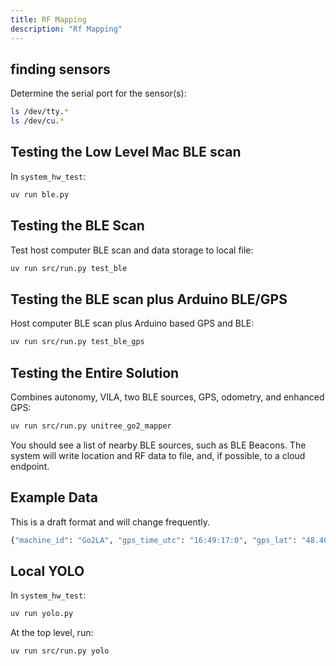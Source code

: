 ```yaml
---
title: RF Mapping
description: "Rf Mapping"
---
```


## finding sensors

Determine the serial port for the sensor(s):

```bash
ls /dev/tty.*  
ls /dev/cu.*  
```

## Testing the Low Level Mac BLE scan

In `system_hw_test`:

```bash
uv run ble.py 
```

## Testing the BLE Scan

Test host computer BLE scan and data storage to local file:

```bash
uv run src/run.py test_ble
```

## Testing the BLE scan plus Arduino BLE/GPS

Host computer BLE scan plus Arduino based GPS and BLE:

```bash
uv run src/run.py test_ble_gps
```

## Testing the Entire Solution

Combines autonomy, VILA, two BLE sources, GPS, odometry, and enhanced GPS:

```bash
uv run src/run.py unitree_go2_mapper
```

You should see a list of nearby BLE sources, such as BLE Beacons. The system will write location and RF data to file, and, if possible, to a cloud endpoint. 

## Example Data

This is a draft format and will change frequently. 

```bash
{"machine_id": "Go2LA", "gps_time_utc": "16:49:17:0", "gps_lat": "48.40016937N", "gps_lon": "2.11868286E", "gps_alt": 24.2, "update_time_local": 1748450961.5663621, "odom_x": 0.0, "odom_y": 0.0, "odom_yaw": 0.0, "rf_data": [{"timestamp": 1748450960.705354, "address": "B79E3B51-4AA7-26BE-8B9A-7FC3E4EA44D9", "name": "PHANTOM", "rssi": -54}, {"timestamp": 1748450960.683191, "address": "D881E444-0FA1-A248-89ED-9600216C4813", "name": "ET-2850 Series", "rssi": -55}, {"timestamp": 1748450960.392791, "address": "48E778A7-0281-6784-3CD2-3517CE1E61F4", "name": "Bose Flex 2 SoundLink", "rssi": -68}]}
```

## Local YOLO

In `system_hw_test`:

```bash
uv run yolo.py
```

At the top level, run:
```bash
uv run src/run.py yolo
```
